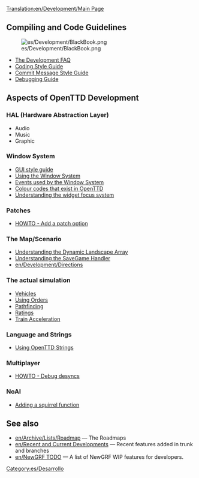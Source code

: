 [[Translation:en/Development/Main Page]]
{{fr/Traduction|en/Development/Main Page|0}}
{{en/Development/Navigation}}

==Compiling and Code Guidelines==
[[File:es/Development/BlackBook.png|left]]

* [[en/Development/FAQ development|The Development FAQ]]
* [[en/Development/Coding style|Coding Style Guide]]
* [[en/Development/Coding style|Commit Message Style Guide]]
* [[en/Development/Debugging|Debugging Guide]]

==Aspects of OpenTTD Development==

===HAL (Hardware Abstraction Layer)===
* Audio
* Music
* Graphic

===Window System===
* [[en/Development/GUI Style Guide|GUI style guide]]
* [[en/Archive/Source/OpenTTDDevBlackBook/Window/UseWindows|Using the Window System]]
* [[en/OpenTTDDevBlackBook/Window/WindowEvents|Events used by the Window System]]
* [[en/Archive/Source/OpenTTDDevBlackBook/Window/Colours|Colour codes that exist in OpenTTD]]
* [[en/Archive/Source/OpenTTDDevBlackBook/Window/WidgetFocus|Understanding the widget focus system]]

===Patches===

* [[en/Archive/Source/OpenTTDDevBlackBook/Settings/AddSetting| HOWTO - Add a patch option]]

===The Map/Scenario===

* [[en/OpenTTDDevBlackBook/Map/MapArray|Understanding the Dynamic Landscape Array]]
* [[en/Archive/Source/OpenTTDDevBlackBook/Map/SaveGame|Understanding the SaveGame Handler]]
* [[en/Development/Directions]]

===The actual simulation===

* [[en/Archive/Source/OpenTTDDevBlackBook/Simulation/Vehicles|Vehicles]]
* [[en/Archive/Source/OpenTTDDevBlackBook/Simulation/Orders|Using Orders]]
* [[en/Archive/Source/OpenTTDDevBlackBook/Simulation/Pathfinding|Pathfinding]]
* [[en/OpenTTDDevBlackBook/Simulation/Ratings|Ratings]]
* [[en/Archive/Source/OpenTTDDevBlackBook/Simulation/Train Acceleration|Train Acceleration]]

===Language and Strings===

* [[en/Archive/Source/Strings|Using OpenTTD Strings]]

===Multiplayer===

*[[en/Archive/Source/OpenTTDDevBlackBook/Network/Desync debugging| HOWTO - Debug desyncs]]

===NoAI===
* [[en/Archive/Source/OpenTTDDevBlackBook/NoAI/Adding a squirrel function|Adding a squirrel function]]

==See also==
* [[en/Archive/Lists/Roadmap]] &mdash; The Roadmaps
* [[en/Recent and Current Developments]] &mdash; Recent features added in trunk and branches
* [[en/NewGRF TODO]] &mdash; A list of NewGRF WIP features for developers.

[[Category:es/Desarrollo]]